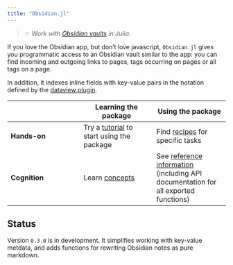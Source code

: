 ```yaml
---
title: "Obsidian.jl"
---
```



> ☞ *Work with [Obsidian vaults](https://obsidian.md) in  Julia*.

If you love the Obsidian app, but don't love javascript, `Obsidian.jl` gives you programmatic access to an Obsidian vault similar to the app: you can find incoming and outgoing links to pages,  tags occurring on pages or all tags on a page.

In addition, it indexes inline fields with key-value pairs in the notation defined by
 the [dataview plugin](https://github.com/blacksmithgu/obsidian-dataview).



| | Learning the package | Using the package |
| --- | --- | --- |
| **Hands-on** |  Try a [tutorial](./tutorials/) to start using  the package  | Find [recipes](./guides/) for specific tasks |
| **Cognition** | Learn [concepts](./concepts/)   | See [reference information](./reference/) (including API documentation for all exported functions) |


## Status


Version `0.3.0` is in development. It simplifies working with key-value metdata, and adds functions for rewriting Obsidian notes as pure markdown.
